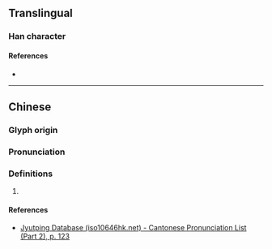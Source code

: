 {{character info}}
==Translingual==

===Han character===
{{Han char|rn=72|rad=日|as=08|sn=12|four=|canj=ABGR|ids=⿰日周}}

====References====
* {{Han ref|kx=0496.280|dkj=13981|hdz=21519.110|uh=666D|ud=26221}}

----

==Chinese==
{{zh-forms}}

===Glyph origin===
{{Han etym}}

===Pronunciation===
{{zh-pron
|m=zhǒu
|c=zau2
|mc=y
|oc=y
|cat=
}}


===Definitions===
{{zh-hanzi}}

# {{rfdef|zh}}

====References====
* [http://www.iso10646hk.net/jp/document/download.jsp Jyutping Database (iso10646hk.net) - Cantonese Pronunciation List (Part 2), p. 123]